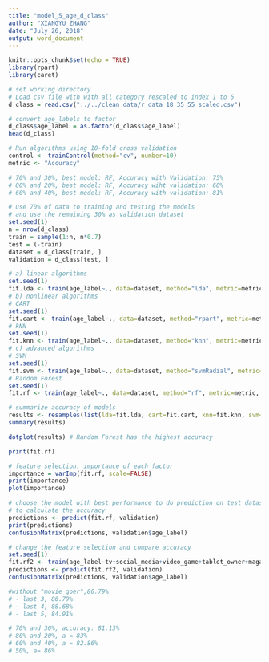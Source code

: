 ```yaml
---
title: "model_5_age_d_class"
author: "XIANGYU ZHANG"
date: "July 26, 2018"
output: word_document
---
```


```r
knitr::opts_chunk$set(echo = TRUE)
library(rpart)
library(caret)
```

```r
# set working directory 
# Load csv file with with all category rescaled to index 1 to 5
d_class = read.csv("../../clean_data/r_data_18_35_55_scaled.csv")
```


```r
# convert age_labels to factor
d_class$age_label = as.factor(d_class$age_label)
head(d_class)
```

```r
# Run algorithms using 10-fold cross validation
control <- trainControl(method="cv", number=10)
metric <- "Accuracy"
```

```r
# 70% and 30%, best model: RF, Accuracy with Validation: 75%
# 80% and 20%, best model: RF, Accuracy wiht validation: 68%
# 60% and 40%, best model: RF, Accuracy with validation: 81%
```



```r
# use 70% of data to training and testing the models
# and use the remaining 30% as validation dataset
set.seed(1)
n = nrow(d_class)
train = sample(1:n, n*0.7)
test = (-train)
dataset = d_class[train, ]
validation = d_class[test, ]

```


```r
# a) linear algorithms
set.seed(1)
fit.lda <- train(age_label~., data=dataset, method="lda", metric=metric, trControl=control)
# b) nonlinear algorithms
# CART
set.seed(1)
fit.cart <- train(age_label~., data=dataset, method="rpart", metric=metric, trControl=control)
# kNN
set.seed(1)
fit.knn <- train(age_label~., data=dataset, method="knn", metric=metric, trControl=control)
# c) advanced algorithms
# SVM
set.seed(1)
fit.svm <- train(age_label~., data=dataset, method="svmRadial", metric=metric, trControl=control)
# Random Forest
set.seed(1)
fit.rf <- train(age_label~., data=dataset, method="rf", metric=metric, trControl=control)
```

```r
# summarize accuracy of models
results <- resamples(list(lda=fit.lda, cart=fit.cart, knn=fit.knn, svm=fit.svm, rf=fit.rf))
summary(results)
```

```r
dotplot(results) # Random Forest has the highest accuracy
```

```r
print(fit.rf)
```

```r
# feature selection, importance of each factor
importance = varImp(fit.rf, scale=FALSE)
print(importance)
plot(importance)
```


```r
# choose the model with best performance to do prediction on test dataset and generate a confusion matrix 
# to calculate the accuracy
predictions <- predict(fit.rf, validation)
print(predictions)
confusionMatrix(predictions, validation$age_label)
```

```r
# change the feature selection and compare accuracy
set.seed(1)
fit.rf2 <- train(age_label~tv+social_media+video_game+tablet_owner+magazine+all_live, data=dataset, method="rf", metric=metric, trControl=control)
predictions <- predict(fit.rf2, validation)
confusionMatrix(predictions, validation$age_label)

#without "movie_goer",86.79%
# - last 3, 86.79%
# - last 4, 88.68%
# - last 5, 84.91%

```


```r
# 70% and 30%, accuracy: 81.13%
# 80% and 20%, a = 83%
# 60% and 40%, a = 82.86%
# 50%, a= 86%
```


